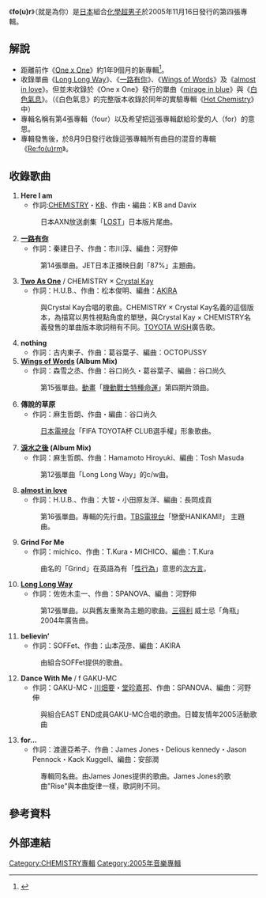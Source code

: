 {{lowercase}}
{{Infobox Album 
| Name        = fo(u)r<br /><small>就是為你</small>
| Cover       = CHEMISTRY_four.JPG
| Type        = 錄音室專輯
| Artist      = [[化學超男子|化學超男子]]
| Released    = {{flagicon|JPN}} 2005年11月16日<br />{{flagicon|TWN}} 2005年11月18日
| Recorded    = 
| Genre       = [[J-POP|J-POP]]
| Length      = 59分49秒
| Label       = [[DefSTAR_Records|DefSTAR Records]]
| Producer    = 
| Chart position = *週間最高順位2位（[[Oricon|Oricon]]）
*2006年年間順位79位<ref>{{Cite web |url=http://www.musictvprogram.com/corner-ranking-2006.html |title=2006年間アルバムランキング TOP50 |access-date=2013-10-10 |archive-url=https://web.archive.org/web/20161105125057/http://www.musictvprogram.com/corner-ranking-2006.html |archive-date=2016-11-05 |dead-url=yes }}</ref>（Oricon）
| Certification  = *白金唱片（[[日本唱片協會|日本唱片協會]]）
| Last album  = [[OnexOne|OnexOne]]<br/>（2004年）
| This album  = '''fo(u)r'''<br />（2005年）
| Next album  = [[Face_to_Face|Face to Face]]<br />（2008年）
{{Singles
 | Name = 
 | Type = 錄音室專輯
 | Single 1      = [[Long_Long_Way|Long Long Way]]
 | Single 1 date = 2004年10月27日
 | Single 2      = [[一路有你_(CHEMISTRY單曲)|一路有你]]
 | Single 2 date = 2005年2月23日
 | Single 3      = [[Wings_of_Words|Wings of Words]]
 | Single 3 date = 2005年7月27日
 | Single 4      = [[almost_in_love|almost in love]]
 | Single 4 date = 2005年11月2日
}}
}}

《'''fo(u)r'''》（就是為你）是[[日本|日本]]組合[[化學超男子|化學超男子]]於2005年11月16日發行的第四張專輯。

== 解說 ==
*距離前作《[[One_x_One|One x One]]》約1年9個月的新專輯<ref>{{Cite web |url=http://www.sonymusic.com.tw/main/album/%E5%B0%B1%E6%98%AF%E7%82%BA%E4%BD%A0-%E5%8C%96%E5%AD%B8%E8%B6%85%E7%94%B7%E5%AD%90-chemistry-smd8871 |title=博客來音樂館>化學超男子/就是為你 |accessdate=2013-10-10 |archive-date=2015-02-24 |archive-url=https://web.archive.org/web/20150224203258/https://sonymusic.com.tw/main/album/%E5%B0%B1%E6%98%AF%E7%82%BA%E4%BD%A0-%E5%8C%96%E5%AD%B8%E8%B6%85%E7%94%B7%E5%AD%90-chemistry-smd8871 |dead-url=no }}</ref>。
*收錄單曲《[[Long_Long_Way|Long Long Way]]》、《[[一路有你_(CHEMISTRY單曲)|一路有你]]》、《[[Wings_of_Words|Wings of Words]]》及《[[almost_in_love|almost in love]]》。但並未收錄於《One x One》發行的單曲《[[mirage_in_blue/珍愛的人|mirage in blue]]》與《[[白色氣息|白色氣息]]》。（《白色氣息》的完整版本收錄於同年的實驗專輯《[[Hot_Chemistry|Hot Chemistry]]》中）
*專輯名稱有第4張專輯（four）以及希望把這張專輯獻給珍愛的人（for）的意思。
*專輯發售後，於8月9日發行收錄這張專輯所有曲目的混音的專輯《[[Re:fo(u)rm|Re:fo(u)rm]]》。

== 收錄歌曲 ==
#'''Here I am'''
#*作詞:[[CHEMISTRY|CHEMISTRY]]・[[千字节|KB]]、作曲・編曲：KB and Davix
#:日本AXN放送劇集「[[迷失|LOST]]」日本版片尾曲。
#'''[[一路有你_(CHEMISTRY單曲)|一路有你]]'''
#*作詞：秦建日子、作曲：市川淳、編曲：河野伸
#:第14張單曲。JET日本正播映日劇「87%」主題曲。
#'''[[Two_As_One|Two As One]]''' / CHEMISTRY × [[Crystal_Kay|Crystal Kay]]
#*作詞：H.U.B.、作曲：松本俊明、編曲：[[AKIRA|AKIRA]]
#:與Crystal Kay合唱的歌曲。CHEMISTRY × Crystal Kay名義的這個版本，為描寫以男性視點角度的單戀，與Crystal Kay × CHEMISTRY名義發售的單曲版本歌詞稍有不同。[[TOYOTA|TOYOTA WiSH]]廣告歌。
#'''nothing'''
#*作詞：古内東子、作曲：葛谷葉子、編曲：OCTOPUSSY
#'''[[Wings_of_Words|Wings of Words]] (Album Mix)''' 
#*作詞：森雪之丞、作曲：谷口尚久・葛谷葉子、編曲：谷口尚久
#:第15張單曲。[[動畫|動畫]]「[[機動戰士特種命運|機動戰士特種命運]]」第四期片頭曲。
#'''傳說的草原'''
#*作詞：麻生哲朗、作曲・編曲：谷口尚久
#:[[日本電視台|日本電視台]]「FIFA TOYOTA杯 CLUB選手權」形象歌曲。
#'''[[Long_Long_Way|淚水之後]] (Album Mix)''' 
#*作詞：麻生哲朗、作曲：Hamamoto Hiroyuki、編曲：Tosh Masuda
#:第12張單曲「Long Long Way」的c/w曲。
#'''[[almost_in_love|almost in love]]'''
#*作詞：H.U.B.、作曲：大智・小田原友洋、編曲：長岡成貢
#:第16張單曲。專輯的先行曲。[[TBS電視台|TBS電視台]]「戀愛HANIKAMI!」 主題曲。
#'''Grind For Me'''
#*作詞：michico、作曲：T.Kura・MICHICO、編曲：T.Kura
#:曲名的「Grind」在英語為有「[[性行為|性行為]]」意思的[[次方言|次方言]]。
#'''[[Long_Long_Way|Long Long Way]]''' 
#*作詞：佐佐木圭一、作曲：SPANOVA、編曲：河野伸
#:第12張單曲。以與舊友重聚為主題的歌曲。[[三得利|三得利]] 威士忌「角瓶」2004年廣告曲。
#'''believin’'''
#*作詞：SOFFet、作曲：山本茂彦、編曲：AKIRA
#:由組合SOFFet提供的歌曲。
#'''Dance With Me''' / f GAKU-MC
#*作詞：GAKU-MC・[[CHEMISTRY|川畑要]]・[[CHEMISTRY|堂珍嘉邦]]、作曲：SPANOVA、編曲：河野伸
#:與組合EAST END成員GAKU-MC合唱的歌曲。日韓友情年2005活動歌曲
#'''for...'''
#*作詞：渡邊亞希子、作曲：James Jones・Delious kennedy・Jason Pennock・Kack Kuggell、編曲：安部潤
#:專輯同名曲。由James Jones提供的歌曲。James Jones的歌曲"Rise"與本曲旋律一樣，歌詞則不同。

== 參考資料 ==
<references />

== 外部連結 ==
{{CHEMISTRY}}

[[Category:CHEMISTRY專輯|Category:CHEMISTRY專輯]]
[[Category:2005年音樂專輯|Category:2005年音樂專輯]]